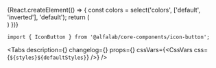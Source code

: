 


<Meta
    title='Компоненты/IconButton'
    component={IconButton}
/>


<!-- Canvas -->

<Story name='IconButton'>
    {React.createElement(() => {
        const colors = select('colors', ['default', 'inverted'], 'default');
        return (
            <div style={{
                backgroundColor: colors === 'inverted' ? 'var(--color-light-bg-primary-inverted)' : 'transparent',
                padding: '8px',
                position: 'absolute',
                top: 0,
                left: 0,
                right: 0,
                bottom: 0,
            }}>
                <IconButton
                    size={select('size', ['xxs', 'xs', 's'], 's')}
                    view={select('view', ['primary', 'secondary', 'transparent', 'tertiary', 'negative'], 'primary')}
                    icon={StarMIcon}
                    colors={colors}
                />
            </div>
        )
    })}
</Story>


<!-- Docs -->

<ComponentHeader
    name='IconButton'
    version={version}
    package='@alfalab/core-components/icon-button'
    stage={2}
/>

```tsx
import { IconButton } from '@alfalab/core-components/icon-button';
```


<Tabs
    description={<Description />}
    changelog={<Changelog />}
    props={<Props of={IconButton} />}
    cssVars={<CssVars css={`${styles}${defaultStyles}`} />}
/>
